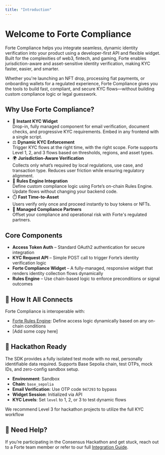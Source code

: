 ```yaml
---
title: "Introduction"
---
```


# Welcome to Forte Compliance

Forte Compliance helps you integrate seamless, dynamic identity verification into your product using a developer-first API and flexible widget. Built for the complexities of web3, fintech, and gaming, Forte enables jurisdiction-aware and asset-sensitive identity verification, making KYC faster, easier, and smarter.

Whether you're launching an NFT drop, processing fiat payments, or onboarding wallets for a regulated experience, Forte Compliance gives you the tools to build fast, compliant, and secure KYC flows—without building custom compliance logic or legal guesswork.

## Why Use Forte Compliance?

- 🚀 **Instant KYC Widget**\
  Drop-in, fully managed component for email verification, document checks, and progressive KYC requirements. Embed in any frontend with a single script.
- ⚖️ **Dynamic KYC Enforcement**\
  Trigger KYC flows at the right time, with the right scope. Forte supports Level 1, 2, and 3 flows based on thresholds, regions, and asset types.
- 🌍 **Jurisdiction-Aware Verification**\
  Collects only what’s required by local regulations, use case, and transaction type. Reduces user friction while ensuring regulatory alignment.
- 🧠 **Rules Engine Integration**\
  Define custom compliance logic using Forte’s on-chain Rules Engine. Update flows without changing your backend code.
- ⏱️ **Fast Time-to-Asset**\
  Users verify only once and proceed instantly to buy tokens or NFTs.
- 🧱 **Managed Compliance Partners**\
  Offset your compliance and operational risk with Forte's regulated partners.

## Core Components

- **Access Token Auth** – Standard OAuth2 authentication for secure integration
- **KYC Request API** – Simple POST call to trigger Forte’s identity verification logic
- **Forte Compliance Widget** – A fully-managed, responsive widget that renders identity collection flows dynamically
- **Rules Engine** – Use chain-based logic to enforce preconditions or signal outcomes

## 🔗 How It All Connects

Forte Compliance is interoperable with:

- [Forte Rules Engine](../introduction): Define access logic dynamically based on any on-chain conditions
- [Add some copy here]

## 🧪 **Hackathon Ready**

The SDK provides a fully isolated test mode with no real, personally identifiable data required. Supports Base Sepolia chain, test OTPs, mock IDs, and zero-config sandbox setup.

- **Environment**: Sandbox
- **Chain**: `base_sepolia`
- **Email Verification**: Use OTP code `947293` to bypass
- **Widget Session**: Initialized via API
- **KYC Levels**: Set `level` to 1, 2, or 3 to test dynamic flows

<Tip>
  We recommend Level 3 for hackathon projects to utilize the full KYC workflow
</Tip>

## 🙌 Need Help?

If you’re participating in the Consensus Hackathon and get stuck, reach out to a Forte team member or refer to our full [Integration Guide](#overview).